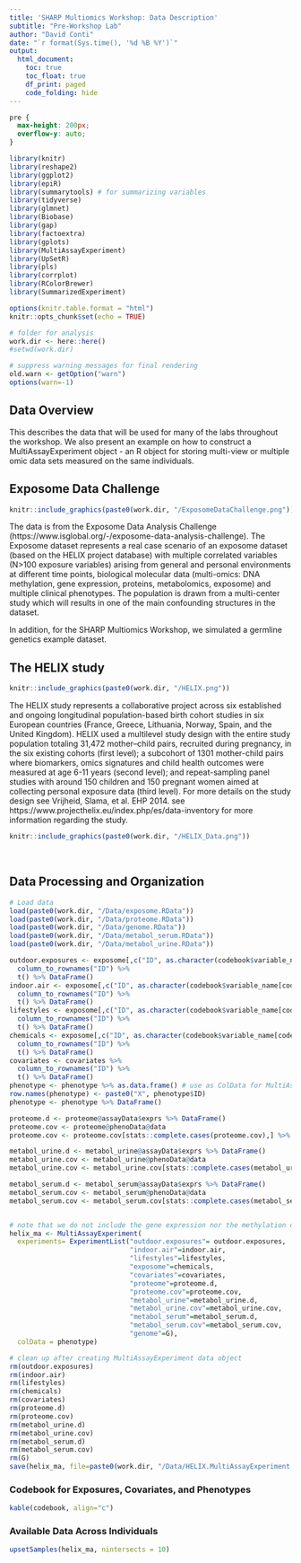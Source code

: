 ```yaml
---
title: 'SHARP Multiomics Workshop: Data Description'
subtitle: "Pre-Workshop Lab"
author: "David Conti"
date: "`r format(Sys.time(), '%d %B %Y')`"
output:
  html_document:
    toc: true
    toc_float: true
    df_print: paged
    code_folding: hide
---
```


```css
pre {
  max-height: 200px;
  overflow-y: auto;
}

```

```r
library(knitr)
library(reshape2)
library(ggplot2)
library(epiR)
library(summarytools) # for summarizing variables
library(tidyverse)
library(glmnet)
library(Biobase)
library(gap)
library(factoextra)
library(gplots)
library(MultiAssayExperiment)
library(UpSetR)
library(pls)
library(corrplot)
library(RColorBrewer)
library(SummarizedExperiment)

options(knitr.table.format = "html")
knitr::opts_chunk$set(echo = TRUE)

# folder for analysis
work.dir <- here::here()
#setwd(work.dir)

# suppress warning messages for final rendering
old.warn <- getOption("warn")
options(warn=-1)

```

## Data Overview
This describes the data that will be used for many of the labs throughout the workshop. We also present an example on how to construct a MultiAssayExperiment object - an R object for storing multi-view or multiple omic data sets measured on the same individuals.

## Exposome Data Challenge
```r
knitr::include_graphics(paste0(work.dir, "/ExposomeDataChallenge.png"))
```


The data is from the Exposome Data Analysis Challenge (https://www.isglobal.org/-/exposome-data-analysis-challenge). The Exposome dataset represents a real case scenario of an exposome dataset (based on the HELIX project database) with multiple correlated variables (N>100 exposure variables) arising from general and personal environments at different time points, biological molecular data (multi-omics: DNA methylation, gene expression, proteins, metabolomics, exposome) and multiple clinical phenotypes. The population is drawn from a multi-center study which will results in one of the main confounding structures in the dataset.

In addition, for the SHARP Multiomics Workshop, we simulated a germline genetics example dataset. 

## The HELIX study
```r
knitr::include_graphics(paste0(work.dir, "/HELIX.png"))
```
The HELIX study represents a collaborative project across six established and ongoing longitudinal population-based birth cohort studies in six European countries (France, Greece, Lithuania, Norway, Spain, and the United Kingdom). HELIX used a multilevel study design with the entire study population totaling 31,472 mother–child pairs, recruited during pregnancy, in the six existing cohorts (first level); a subcohort of 1301 mother-child pairs where biomarkers, omics signatures and child health outcomes were measured at age 6-11 years (second level); and repeat-sampling panel studies with around 150 children and 150 pregnant women aimed at collecting personal exposure data (third level). For more details on the study design see Vrijheid, Slama, et al. EHP 2014. see https://www.projecthelix.eu/index.php/es/data-inventory for more information regarding the study.
```r
knitr::include_graphics(paste0(work.dir, "/HELIX_Data.png"))
```
<br>

## Data Processing and Organization {.tabset}
```r
# Load data
load(paste0(work.dir, "/Data/exposome.RData"))
load(paste0(work.dir, "/Data/proteome.RData"))
load(paste0(work.dir, "/Data/genome.RData"))
load(paste0(work.dir, "/Data/metabol_serum.RData"))
load(paste0(work.dir, "/Data/metabol_urine.RData"))

outdoor.exposures <- exposome[,c("ID", as.character(codebook$variable_name[codebook$domain=="Outdoor exposures"]))] %>% 
  column_to_rownames("ID") %>% 
  t() %>% DataFrame()
indoor.air <- exposome[,c("ID", as.character(codebook$variable_name[codebook$domain=="Indoor air"]))] %>% 
  column_to_rownames("ID") %>% 
  t() %>% DataFrame()
lifestyles <- exposome[,c("ID", as.character(codebook$variable_name[codebook$domain=="Lifestyles"]))] %>% 
  column_to_rownames("ID") %>% 
  t() %>% DataFrame()
chemicals <- exposome[,c("ID", as.character(codebook$variable_name[codebook$domain=="Chemicals"]))] %>% 
  column_to_rownames("ID") %>% 
  t() %>% DataFrame()
covariates <- covariates %>% 
  column_to_rownames("ID") %>% 
  t() %>% DataFrame()
phenotype <- phenotype %>% as.data.frame() # use as ColData for MultiAssayExperiment format
row.names(phenotype) <- paste0("X", phenotype$ID)
phenotype <- phenotype %>% DataFrame()

proteome.d <- proteome@assayData$exprs %>% DataFrame()
proteome.cov <- proteome@phenoData@data
proteome.cov <- proteome.cov[stats::complete.cases(proteome.cov),] %>% t() %>% DataFrame()

metabol_urine.d <- metabol_urine@assayData$exprs %>% DataFrame()
metabol_urine.cov <- metabol_urine@phenoData@data
metabol_urine.cov <- metabol_urine.cov[stats::complete.cases(metabol_urine.cov),] %>% t() %>% DataFrame()

metabol_serum.d <- metabol_serum@assayData$exprs %>% DataFrame()
metabol_serum.cov <- metabol_serum@phenoData@data
metabol_serum.cov <- metabol_serum.cov[stats::complete.cases(metabol_serum.cov),] %>% t() %>% DataFrame()


# note that we do not include the gene expression nor the methylation data in the MultiAssayExperiment object as they are large. We also don't recommend storing genomewide data in this format. However, we include a small (e.g. 1000 SNPs) "genome" germline genetics data as an example.
helix_ma <- MultiAssayExperiment(
  experiments= ExperimentList("outdoor.exposures"= outdoor.exposures,
                              "indoor.air"=indoor.air,
                              "lifestyles"=lifestyles,
                              "exposome"=chemicals,
                              "covariates"=covariates,
                              "proteome"=proteome.d,
                              "proteome.cov"=proteome.cov,
                              "metabol_urine"=metabol_urine.d,
                              "metabol_urine.cov"=metabol_urine.cov,
                              "metabol_serum"=metabol_serum.d,
                              "metabol_serum.cov"=metabol_serum.cov,
                              "genome"=G), 
  colData = phenotype)

# clean up after creating MultiAssayExperiment data object
rm(outdoor.exposures)
rm(indoor.air)
rm(lifestyles)
rm(chemicals)
rm(covariates)
rm(proteome.d)
rm(proteome.cov)
rm(metabol_urine.d)
rm(metabol_urine.cov)
rm(metabol_serum.d)
rm(metabol_serum.cov)
rm(G)
save(helix_ma, file=paste0(work.dir, "/Data/HELIX.MultiAssayExperiment.RData")) # code to save if needed
```

### Codebook for Exposures, Covariates, and Phenotypes
```r
kable(codebook, align="c")
```

### Available Data Across Individuals
```r
upsetSamples(helix_ma, nintersects = 10)
```

